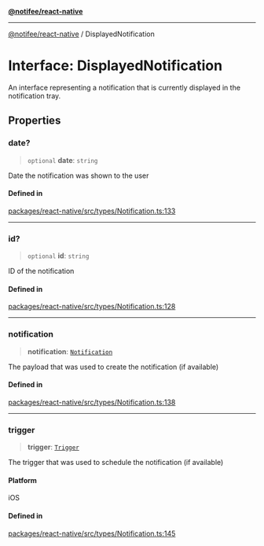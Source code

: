[**@notifee/react-native**](react-native/reference/index)

***

[@notifee/react-native](react-native/reference/index) / DisplayedNotification

# Interface: DisplayedNotification

An interface representing a notification that is currently displayed in the notification tray.

## Properties

### date?

> `optional` **date**: `string`

Date the notification was shown to the user

#### Defined in

[packages/react-native/src/types/Notification.ts:133](https://github.com/invertase/notifee/blob/main/packages/react-native/src/types/Notification.ts#L133)

***

### id?

> `optional` **id**: `string`

ID of the notification

#### Defined in

[packages/react-native/src/types/Notification.ts:128](https://github.com/invertase/notifee/blob/main/packages/react-native/src/types/Notification.ts#L128)

***

### notification

> **notification**: [`Notification`](react-native/reference/Interface.Notification)

The payload that was used to create the notification (if available)

#### Defined in

[packages/react-native/src/types/Notification.ts:138](https://github.com/invertase/notifee/blob/main/packages/react-native/src/types/Notification.ts#L138)

***

### trigger

> **trigger**: [`Trigger`](react-native/reference/TypeAlias.Trigger)

The trigger that was used to schedule the notification (if available)

#### Platform

iOS

#### Defined in

[packages/react-native/src/types/Notification.ts:145](https://github.com/invertase/notifee/blob/main/packages/react-native/src/types/Notification.ts#L145)
